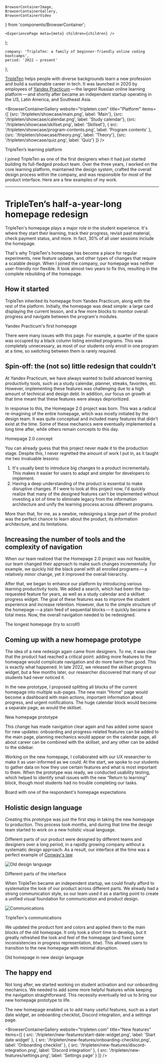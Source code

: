     BrowserContainerImage,
    BrowserContainerGallery,
    BrowserContainerVideo
} from 'components/BrowserContainer';

    <ExperiencePage meta={meta} children={children} />
);

    company: 'TripleTen: a family of beginner-friendly online coding bootcamps',
    period: '2022 — present'
};

[TripleTen](https://tripleten.com/) helps people with diverse backgrounds learn a new profession and build a sustainable career in tech. It was launched in 2020 by employees of [Yandex Practicum](https://practicum.yandex.ru/) — the largest Russian online learning platform — and shortly after became an independent startup operating in the US, Latin America, and Southeast Asia.

<BrowserContainerGallery
    website="tripleten.com"
    title="Platform"
    items={[
        {src: '/tripleten/showcase/main.png', label: 'Main'},
        {src: '/tripleten/showcase/calendar.png', label: 'Study calendar'},
        {src: '/tripleten/showcase/skillset.png', label: 'Skillset'},
        {
            src: '/tripleten/showcase/program-contents.png',
            label: 'Program contents'
        },
        {src: '/tripleten/showcase/theory.png', label: 'Theory'},
        {src: '/tripleten/showcase/quiz.png', label: 'Quiz'}
    ]}
/>

<span className="Caption">TripleTen’s learning platform</span>

I joined TripleTen as one of the first designers when it had just started building its full-fledged product team. Over the three years, I worked on the core learning platform, maintained the design system, crafted the overall design process within the company, and was responsible for most of the product interface. Here are a few examples of my work.

---

# TripleTen’s half-a-year-long homepage redesign

TripleTen's homepage plays a major role in the student experience. It's where they start their learning, track their progress, revisit past material, check payment status, and more. In fact, 30% of all user sessions include the homepage.

That's why TripleTen's homepage has become a place for regular experiments, new feature updates, and other types of changes that require a scalable design. When I joined the company, our homepage was neither user-friendly nor flexible. It took almost two years to fix this, resulting in the complete rebuilding of the homepage.

## How it started

TripleTen inherited its homepage from Yandex Practicum, along with the rest of the platform. Initially, the homepage was dead simple: a large card displaying the current lesson, and a few more blocks to monitor overall progress and navigate between the program's modules.

<BrowserContainerImage
    src="/tripleten/homepage-1.0.png"
    alt="Yandex Practicum's first homepage"
/>

<span className="Caption">Yandex Practicum's first homepage</span>

There were many issues with this page. For example, a quarter of the space was occupied by a black column listing enrolled programs. This was completely unnecessary, as most of our students only enroll in one program at a time, so switching between them is rarely required.

## Spin-off: the (not so) little redesign that couldn't

At Yandex Practicum, we have always wanted to build advanced learning productivity tools, such as a study calendar, planner, streaks, favorites, etc. However, implementing these features was challenging due to a high amount of technical and design debt. In addition, our focus on growth at that time meant that these features were always deprioritized.

In response to this, the Homepage 2.0 project was born. This was a radical re-imagining of the entire homepage, which was mostly initiated by the design team. It was quite conceptual and included many features that didn't exist at the time. Some of these mechanics were eventually implemented a long time after, while others remain concepts to this day.

<BrowserContainerImage
    src="/tripleten/homepage-2.0-concept.png"
    alt="Homepage 2.0 concept"
/>

<span className="Caption">Homepage 2.0 concept</span>

You can already guess that this project never made it to the production stage. Despite this, I never regretted the amount of work I put in, as it taught me two invaluable lessons:

1. It's usually best to introduce big changes to a product incrementally. This makes it easier for users to adapt and simpler for developers to implement.
2. Having a deep understanding of the product is essential to make disruptive changes. If I were to look at this project now, I'd quickly realize that many of the designed features can't be implemented without investing a lot of time to eliminate legacy from the information architecture and unify the learning process across different programs.

More than that, for me, as a newbie, redesigning a large part of the product was the perfect chance to learn about the product, its information architecture, and its limitations.

## Increasing the number of tools and the complexity of navigation

When our team realized that the Homepage 2.0 project was not feasible, our team changed their approach to make such changes incrementally. For example, we quickly hid the black panel with all enrolled programs — a relatively minor change, yet it improved the overall hierarchy.

After that, we began to enhance our platform by introducing various learning productivity tools. We added a search, which had been the top-requested feature for years, as well as a study calendar and a skillset progress widget. The goal of these features was to improve the student experience and increase retention. However, due to the simple structure of the homepage — a plain feed of sequential blocks — it quickly became a total mess. Now, the overall navigation needed to be redesigned.

<BrowserContainerImage
    src="/tripleten/homepage-with-learning-tools.png"
    alt="The longest homepage"
    maxHeight={440}
/>

<span className="Caption">The longest homepage (try to scroll!)</span>

## Coming up with a new homepage prototype

The idea of a new redesign again came from designers. To me, it was clear that the product had reached a critical point: adding more features to the homepage would complicate navigation and do more harm than good. This is exactly what happened. In late 2022, we released the skillset progress widget, but a few months later, our researcher discovered that many of our students had never noticed it.

In the new prototype, I proposed splitting all blocks of the current homepage into multiple sub-pages. The new main “Home” page would become a dashboard with main actions, important information about progress, and urgent notifications. The huge calendar block would become a separate page, as would the skillset.

<BrowserContainerVideo
    source="/tripleten/new-homepage-prototype.webm"
    controls={false}
    autoPlay
/>

<span className="Caption">New homepage prototype</span>

This change has made navigation clear again and has added some space for new updates: onboarding and progress-related features can be added to the main page, planning mechanics would appear on the calendar page, all about career can be combined with the skillset, and any other can be added to the sidebar.

Working on the new homepage, I collaborated with our UX researcher to make it as user-informed as we could. At the start, we spoke to our students to gather data on how they use certain features and what is most important to them. When the prototype was ready, we conducted usability testing, which helped to identify small issues with the new “Return to learning” block, though most students had no trouble completing our tasks.

<BrowserContainerImage
    src="/tripleten/research-miro.png"
    alt="Board with one of the respondent's homepage expectations"
/>

<span className="Caption">
    Board with one of the respondent's homepage expectations
</span>

## Holistic design language

Creating this prototype was just the first step in taking the new homepage to production. This process took months, and during that time the design team started to work on a new holistic visual language.

Different parts of our product were designed by different teams and designers over a long period, in a rapidly growing company without a systematic design approach. As a result, our interface at the time was a perfect example of [Conway's law](https://en.wikipedia.org/wiki/Conway%27s_law).

![Old design language](/tripleten/old-design-language.png)

<span className="Caption">Different parts of the interface</span>

When TripleTen became an independent startup, we could finally afford to systematize the look of our product across different parts. We already had a strong communication style, so our team used it as a starting point to create a unified visual foundation for communication and product design.

![Communications](/tripleten/communications.png)

<span className="Caption">TripleTen's communications</span>

We updated the product font and colors and applied them to the main blocks of the old homepage. It only took a short time to develop, but it greatly refreshed the look and feel of the homepage (and fixed some inconsistencies in progress representation, btw). This allowed users to transition to the new homepage with minimal disruption.

<BrowserContainerImage
    src="/tripleten/homepage-in-new-design-language.png"
    alt="Old homepage in new design language"
/>

<span className="Caption">Old homepage in new design language</span>

## The happy end

Not long after, we started working on student activation and our onboarding mechanics. We needed to add some more helpful features while keeping the navigation straightforward. This necessity eventually led us to bring our new homepage prototype to life.

<BrowserContainerImage src="/tripleten/showcase/main.png" alt="New homepage" />

The new homepage enabled us to add many useful features, such as a start date widget, an onboarding checklist, Discord integration, and a settings page.

<BrowserContainerGallery
    website="tripleten.com"
    title="New features"
    items={[
        {
            src: '/tripleten/new-features/start-date-widget.png',
            label: 'Start date widget'
        },
        {
            src: '/tripleten/new-features/onboarding-checklist.png',
            label: 'Onboarding checklist'
        },
        {
            src: '/tripleten/new-features/discord-integration.png',
            label: 'Discord integration'
        },
        {
            src: '/tripleten/new-features/settings.png',
            label: 'Settings page'
        }
    ]}
/>

